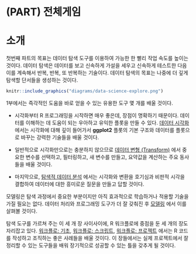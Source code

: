 # (PART) 전체게임 {.unnumbered}

# 소개 {#explore-intro}

첫번째 파트의 목표는 데이터 탐색 도구를 이용하여 가능한 한 빨리 작업 속도를 
높이는 것이다. 데이터 탐색은 데이터를 보고 신속하게 가설을 세우고 신속하게 
테스트한 다음 이를 계속해서 반복, 반복, 또 반복하는 기술이다. 
데이터 탐색의 목표는 나중에 더 깊게 탐색할 단서들을 생성하는 것이다.

```r
knitr::include_graphics("diagrams/data-science-explore.png")
```


1부에서는 즉각적인 도움을 바로 얻을 수 있는 유용한 도구 몇 개를 배울 것이다.

* 시각화부터 R 프로그래밍을 시작하면 매우 좋은데, 장점이 명확하기 때문이다. 
데이터를 이해하는 데 도움이 되는 우아하고 유익한 플롯을 만들 수 있다. 
[데이터 시각화](#data-visualization) 에서는 시각화에 대해 깊이 들어가서 
**ggplot2** 플롯의 기본 구조와 데이터를 플롯으로 바꾸는 강력한 기술들을 배울 
것이다.

* 일반적으로 시각화만으로는 충분하지 않으므로 
[데이터 변형 (Transform)](#transform) 에서 중요한 변수를 선택하고, 필터링하고, 
새 변수를 만들고, 요약값을 계산하는 주요 동사들을 배울 것이다.

* 마지막으로, [탐색적 데이터 분석](#exploratory-data-analysis) 에서는 시각화와 
변환을 호기심과 비판적 시각을 결합하여 데이터에 대한 흥미로운 질문을 만들고 답할 
것이다.

모델링은 탐색 과정에서 중요한 부분이지만 아직 효과적으로 학습하거나 적용할 
기술을 가질 필요는 없다. 데이터 처리와 프로그래밍 도구가 더 잘 갖춰진 후 
[모델링](#model-intro) 에서 이를 살펴볼 것이다.

탐색 도구를 가르쳐 주는 이 세 개 장 사이사이에, R 워크플로에 중점을 둔 세 개의 
장도 자리잡고 있다. [워크플로: 기초](#workflow-basic), 
[워크플로: 스크립트](#workflow-scripts), [워크플로: 프로젝트](#workflow-projects) 
에서는 R 코드를 작성하고 조직하는 좋은 사례들을 배울 것이다. 
이 장들에서는 실제 프로젝트에서 잘 정리할 수 있는 도구들을 배워 장기적으로 
성공할 수 있는 틀을 갖추게 될 것이다.
